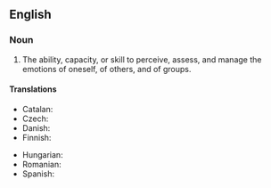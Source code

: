==English==
{{wikipedia}}

===Noun===
{{en-noun|~}}

# {{lb|en|psychology}} The ability, capacity, or skill to perceive, assess, and manage the emotions of oneself, of others, and of groups.

====Translations====
{{trans-top|ability}}
* Catalan: {{t+|ca|intel·ligència emocional|f}}
* Czech: {{t|cs|emoční inteligence|f}}
* Danish: {{t|da|følelsesmæssig intelligens|c}}
* Finnish: {{t|fi|tunneäly}}
{{trans-mid}}
* Hungarian: {{t|hu|érzelmi intelligencia}}
* Romanian: {{t|ro|inteligență emoțională|f}}
* Spanish: {{t+|es|inteligencia emocional|f}}
{{trans-bottom}}